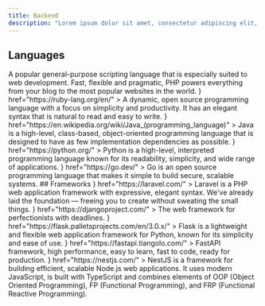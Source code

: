 ```yaml
---
title: Backend
description: "Lorem ipsum dolor sit amet, consectetur adipiscing elit, sed do eiusmod tempor incididunt ut labore et dolore magna aliqua."
---
```


## Languages
<CardGroup cols={2}>
  <Card
    title="PHP"
    icon="php"
    color='#30346F'
    href="https://php.net/"
  >
    A popular general-purpose scripting language that is especially suited to web development. Fast, flexible and pragmatic, PHP powers everything from your blog to the most popular websites in the world.
  </Card>
  <Card
    title="Ruby"
     icon={<img src="/logo/ruby.svg" alt="Ruby Logo" />}
    href="https://ruby-lang.org/en/"
  >
    A dynamic, open source programming language with a focus on simplicity and productivity. It has an elegant syntax that is natural to read and easy to write.
  </Card>
  <Card
    title="Java"
    icon={<img src="/logo/java.svg" alt="Java Logo" />}
    href="https://en.wikipedia.org/wiki/Java_(programming_language)"
  >
    Java is a high-level, class-based, object-oriented programming language that is designed to have as few implementation dependencies as possible.
  </Card>
   <Card
    title="Python"
    icon={<img src="/logo/python.svg" alt="Python Logo" />}
    href="https://python.org/"
  >
    Python is a high-level, interpreted programming language known for its readability, simplicity, and wide range of applications.
  </Card>
   <Card
    title="Go"
    icon={<img src="/logo/golang.svg" alt="Go Logo" />}
    href="https://go.dev/"
  >
    Go is an open source programming language that makes it simple to build secure, scalable systems.
  </Card>

</CardGroup>
## Frameworks
<CardGroup cols={2}>
  <Card
    title="Laravel"
    icon={<img src="/logo/laravel.svg" alt="Laravel Logo" />}
    href="https://laravel.com/"
  >
    Laravel is a PHP web application framework with expressive, elegant syntax. We've already laid the foundation — freeing you to create without sweating the small things.
  </Card>
  <Card
    title="Django"
     icon={<img src="/logo/django.svg" alt="Django Logo" />}
    href="https://djangoproject.com/"
  >
    The web framework for perfectionists with deadlines.
  </Card>
  <Card
    title="Flask"
    icon={<img src="/logo/flask.svg" alt="Flask Logo" />}
    href="https://flask.palletsprojects.com/en/3.0.x/"
  >
    Flask is a lightweight and flexible web application framework for Python, known for its simplicity and ease of use.
  </Card>
   <Card
    title="FastAPI"
    icon={<img src="/logo/fastapi.svg" alt="FastAPI Logo" />}
    href="https://fastapi.tiangolo.com/"
  >
    FastAPI framework, high performance, easy to learn, fast to code, ready for production.
  </Card>
   <Card
    title="NestJS"
    icon={<img src="/logo/nestjs.svg" alt="NestJS Logo" />}
    href="https://nestjs.com/"
  >
    NestJS is a framework for building efficient, scalable Node.js web applications. It uses modern JavaScript, is built with TypeScript and combines elements of OOP (Object Oriented Programming), FP (Functional Programming), and FRP (Functional Reactive Programming).
  </Card>

</CardGroup>